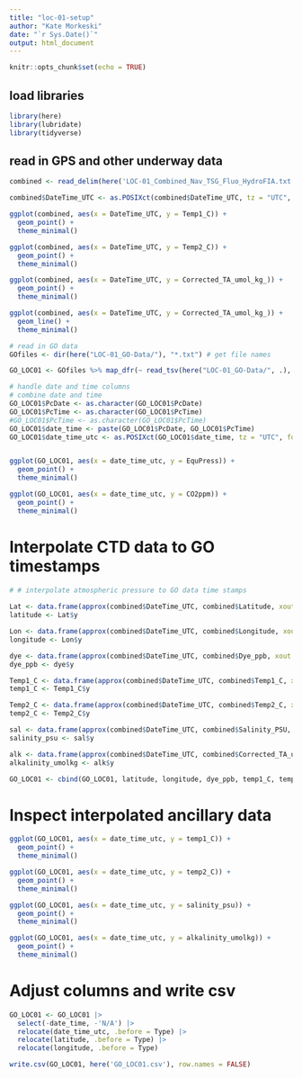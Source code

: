 ```yaml
---
title: "loc-01-setup"
author: "Kate Morkeski"
date: "`r Sys.Date()`"
output: html_document
---
```


```r
knitr::opts_chunk$set(echo = TRUE)
```

## load libraries

```r

library(here)
library(lubridate)
library(tidyverse)

```

## read in GPS and other underway data

```r

combined <- read_delim(here('LOC-01_Combined_Nav_TSG_Fluo_HydroFIA.txt')) 

combined$DateTime_UTC <- as.POSIXct(combined$DateTime_UTC, tz = "UTC", format="%d-%b-%Y %H:%M:%OS")

```

```r

ggplot(combined, aes(x = DateTime_UTC, y = Temp1_C)) +
  geom_point() +
  theme_minimal()

ggplot(combined, aes(x = DateTime_UTC, y = Temp2_C)) +
  geom_point() +
  theme_minimal()

ggplot(combined, aes(x = DateTime_UTC, y = Corrected_TA_umol_kg_)) +
  geom_point() +
  theme_minimal()

ggplot(combined, aes(x = DateTime_UTC, y = Corrected_TA_umol_kg_)) +
  geom_line() +
  theme_minimal()

```

```r

# read in GO data
GOfiles <- dir(here("LOC-01_GO-Data/"), "*.txt") # get file names

GO_LOC01 <- GOfiles %>% map_dfr(~ read_tsv(here("LOC-01_GO-Data/", .), show_col_types = FALSE, ))

```

```r

# handle date and time columns
# combine date and time
GO_LOC01$PcDate <- as.character(GO_LOC01$PcDate) 
GO_LOC01$PcTime <- as.character(GO_LOC01$PcTime) 
#GO_LOC01$PcTime <- as.character(GO_LOC01$PcTime) 
GO_LOC01$date_time <- paste(GO_LOC01$PcDate, GO_LOC01$PcTime)
GO_LOC01$date_time_utc <- as.POSIXct(GO_LOC01$date_time, tz = "UTC", format="%d/%m/%y %H:%M:%OS")


ggplot(GO_LOC01, aes(x = date_time_utc, y = EquPress)) +
  geom_point() +
  theme_minimal()

ggplot(GO_LOC01, aes(x = date_time_utc, y = CO2ppm)) +
  geom_point() +
  theme_minimal()

```

# Interpolate CTD data to GO timestamps

```r

# # interpolate atmospheric pressure to GO data time stamps
 
Lat <- data.frame(approx(combined$DateTime_UTC, combined$Latitude, xout = GO_LOC01$date_time_utc, rule = 2, method = "linear"))
latitude <- Lat$y 

Lon <- data.frame(approx(combined$DateTime_UTC, combined$Longitude, xout = GO_LOC01$date_time_utc, rule = 2, method = "linear"))
longitude <- Lon$y 

dye <- data.frame(approx(combined$DateTime_UTC, combined$Dye_ppb, xout = GO_LOC01$date_time_utc, rule = 2, method = "linear"))
dye_ppb <- dye$y 

Temp1_C <- data.frame(approx(combined$DateTime_UTC, combined$Temp1_C, xout = GO_LOC01$date_time_utc, rule = 2, method = "linear"))
temp1_C <- Temp1_C$y 

Temp2_C <- data.frame(approx(combined$DateTime_UTC, combined$Temp2_C, xout = GO_LOC01$date_time_utc, rule = 2, method = "linear"))
temp2_C <- Temp2_C$y 

sal <- data.frame(approx(combined$DateTime_UTC, combined$Salinity_PSU, xout = GO_LOC01$date_time_utc, rule = 2, method = "linear"))
salinity_psu <- sal$y 

alk <- data.frame(approx(combined$DateTime_UTC, combined$Corrected_TA_umol_kg_, xout = GO_LOC01$date_time_utc, rule = 2, method = "linear"))
alkalinity_umolkg <- alk$y 

GO_LOC01 <- cbind(GO_LOC01, latitude, longitude, dye_ppb, temp1_C, temp2_C, salinity_psu, alkalinity_umolkg)


```
# Inspect interpolated ancillary data

```r

ggplot(GO_LOC01, aes(x = date_time_utc, y = temp1_C)) +
  geom_point() +
  theme_minimal()

ggplot(GO_LOC01, aes(x = date_time_utc, y = temp2_C)) +
  geom_point() +
  theme_minimal()

ggplot(GO_LOC01, aes(x = date_time_utc, y = salinity_psu)) +
  geom_point() +
  theme_minimal()

ggplot(GO_LOC01, aes(x = date_time_utc, y = alkalinity_umolkg)) +
  geom_point() +
  theme_minimal()

```
# Adjust columns and write csv

```r

GO_LOC01 <- GO_LOC01 |>
  select(-date_time, -'N/A') |>
  relocate(date_time_utc, .before = Type) |>
  relocate(latitude, .before = Type) |>
  relocate(longitude, .before = Type)

write.csv(GO_LOC01, here('GO_LOC01.csv'), row.names = FALSE)

```



